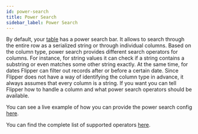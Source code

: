 ```yaml
---
id: power-search
title: Power Search
sidebar_label: Power Search
---
```


By default, your [table](../tutorial/js-table.mdx) has a power search bar. It allows to search through the entire row as a serialized string or through individual columns. Based on the column type, power search provides different search operators for columns. 
For instance, for string values it can check if a string contains a substring or even matches some other string exactly. At the same time, for dates Flipper can filter out records after or before a certain date.
Since Flipper does not have a way of identifying the column type in advance, it always assumes that every column is a string. If you want you can tell Flipper how to handle a column and what power search operators should be available.

You can see a live example of how you can provide the power search config [here](https://fburl.com/code/rrxj86e5). 

You can find the complete list of supported operators [here](https://github.com/facebook/flipper/blob/main/desktop/flipper-plugin/src/ui/data-table/DataTableDefaultPowerSearchOperators.tsx).
